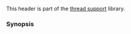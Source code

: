 {{cpp/header/title|shared_mutex|notes={{mark c++14}}}}
{{cpp/header/navbar}}
This header is part of the [[cpp/thread|thread support]] library.
{{dsc begin}}
{{dsc h1|Classes}}
{{dsc inc | cpp/thread/dsc shared_mutex}}
{{dsc inc | cpp/thread/dsc shared_timed_mutex}}
{{dsc inc | cpp/thread/dsc shared_lock}}
{{dsc h1|Functions}}
{{dsc inc | cpp/thread/shared_lock/dsc swap2}}
{{dsc end}}

===Synopsis===
{{cpp/synopsis/shared_mutex}}

{{langlinks|es|ja|zh}}